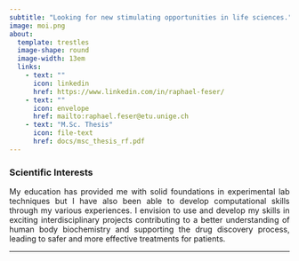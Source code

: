 ```yaml
---
subtitle: "Looking for new stimulating opportunities in life sciences."
image: moi.png
about:
  template: trestles
  image-shape: round
  image-width: 13em
  links:
    - text: ""
      icon: linkedin
      href: https://www.linkedin.com/in/raphael-feser/
    - text: ""
      icon: envelope
      href: mailto:raphael.feser@etu.unige.ch
    - text: "M.Sc. Thesis"
      icon: file-text
      href: docs/msc_thesis_rf.pdf
---
```


### Scientific Interests

<p align="justify">My education has provided me with solid foundations in experimental lab techniques but I have also been able to develop computational skills through my various experiences. I envision to use and develop my skills in exciting interdisciplinary projects contributing to a better understanding of human body biochemistry and supporting the drug discovery process, leading to safer and more effective treatments for patients.</p>

---
